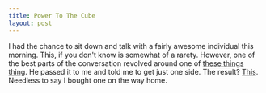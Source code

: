 ```yaml
---
title: Power To The Cube
layout: post
---
```


I had the chance to sit down and talk with a fairly awesome individual
this morning. This, if you don't know is somewhat of a rarety. However, one of the
best parts of the conversation revolved around one of [these things
thing][1]. He passed it to me and told me to get just one side. The
result? [This][2]. Needless to say I bought one on the way home.

[1]: http://nickshell1983.files.wordpress.com/2010/02/rubix-cube.jpg
[2]: https://gimmebar.com/view/50730705aac422613b000001/big
